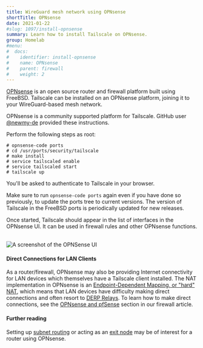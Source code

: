 ```yaml
---
title: WireGuard mesh network using OPNsense
shortTitle: OPNsense
date: 2021-01-22
#slug: 1097/install-opnsense
summary: Learn how to install Tailscale on OPNsense.
group: Homelab
#menu:
#  docs:
#    identifier: install-opnsense
#    name: OPNsense
#    parent: firewall
#    weight: 2
---
```


[OPNsense](https://opnsense.org/) is an open source router and
firewall platform built using FreeBSD. Tailscale can be installed on
an OPNsense platform, joining it to your WireGuard-based mesh network.

OPNsense is a community supported platform for Tailscale. GitHub user
[@newmy-de](https://github.com/newmy-de) provided these instructions.

Perform the following steps as root:

```
# opnsense-code ports
# cd /usr/ports/security/tailscale
# make install
# service tailscaled enable
# service tailscaled start
# tailscale up
```

You'll be asked to authenticate to Tailscale in your browser.

Make sure to run `opnsense-code ports` again even if you have
done so previously, to update the ports tree to current versions. The
version of Tailscale in the FreeBSD ports is periodically updated for new releases.

Once started, Tailscale should appear in the list of interfaces in the
OPNsense UI. It can be used in firewall rules and other OPNsense
functions.

<br />
<Image
  src="/images/solutions/install-opnsense/opnsense.png"
  alt="A screenshot of the OPNSense UI"
  width={800}
  height={395}
/>

#### Direct Connections for LAN Clients

As a router/firewall, OPNsense may also be providing Internet connectivity for LAN
devices which themselves have a Tailscale client installed. The NAT implementation
in OPNsense is an
[Endpoint-Dependent Mapping, or "hard" NAT](/blog/how-nat-traversal-works/),
which means that LAN devices have difficulty making direct connections and often resort to
[DERP Relays](/kb/1232/derp-servers/). To learn how to make direct connections, see the
[OPNsense and pfSense](/kb/1181/firewalls/#opnsense-and-pfsense) section in our firewall article.

#### Further reading

Setting up [subnet routing](/kb/1019/subnets/) or acting as an [exit node](/kb/1103/exit-nodes/) may be of interest for a router using OPNsense.
